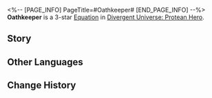 <%-- [PAGE_INFO]
PageTitle=#Oathkeeper#
[END_PAGE_INFO] --%>
{{Equation Infobox
|period   = Protean Hero
|rarity   = 3
|path1    = Remembrance*6
|path2    = The Hunt*4
|effect   = After turn {{Color|h|12}} (counted as the cumulative number of turns taken by all allies) ends, action advances the first character in the current team and their memosprite by 100%. For the next {{Color|h|1}} turn(s), grant them an extra turn at the end of the turn. After using an attack in this extra turn, deals Additional DMG equal to {{Color|h|600%}} of the attacker's ATK to the attacked target. Every stack of "{{Extra Effect|Obsession|61000049}}" allies possess increases this DMG multiplier by {{Color|h|1%}} of the original multiplier.
|mentions = Talanton; Zagreus
}}
'''Oathkeeper''' is a 3-star [[Divergent Universe: Protean Hero/Equations|Equation]] in [[Divergent Universe: Protean Hero]].

==Story==
{{Description|Hush, the Oathkeepers of Talanton are coming.<br />May you have lived your life with integrity and never broken an oath,<br />Be it a deal with a workshop, an alliance with a neighboring land,<br />A promise to the Titans, or a miracle prayed for in a temple.<br />The believers of Talanton are everywhere. They are the wind,<br />The shadows, and the shattered stone tablets.<br />They defend all contracts of the world on behalf of the Titans.<br />With daggers, they slay kings who betray allies.<br />With an eagle's beak, they punish gamblers who deceive the Titans.<br />With a rose, they wounded even the cunning Zagreus.<br />Some claim the Oathkeepers are merely the priests' lies,<br />But that is because one cannot see them until one dies.<br />No matter how much you evade, they will always be waiting for you at the end.}}
<!--
==Gameplay Notes==
* 
-->
==Other Languages==
{{Other Languages
|en   = Oathkeeper
|zhs  = 护誓者
|zht  = 護誓者
|ja   = {{Rubi|誓|ちか}}いの{{Rubi|守護者|しゅごしゃ}}
|ko   = 서약의 수호자
|es   = Guardián del juramento
|fr   = Gardien du serment
|ru   = Хранитель клятвы
|th   = ผู้รักษาคำสาบาน
|vi   = Người Bảo Vệ Lời Thề
|de   = Eidbewahrer
|id   = Oathkeeper
|pt   = Mantenedor de Promessas
}}

==Change History==
{{Change History|3.1}}